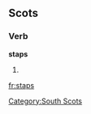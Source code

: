
==Scots==

===Verb===
'''staps'''

# {{third person singular of|[[stap]]|lang=Scots}}

[[Category:South Scots]]

[[fr:staps]]
